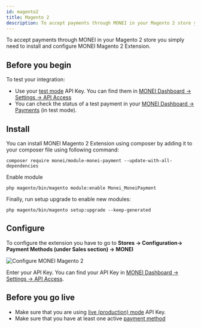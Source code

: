```yaml
---
id: magento2
title: Magento 2
description: To accept payments through MONEI in your Magento 2 store you simply need to install and configure MONEI Magento 2 Extension.
---
```


To accept payments through MONEI in your Magento 2 store you simply need to install and configure MONEI Magento 2 Extension.

## Before you begin

To test your integration:

- Use your [test mode](testing.md) API Key. You can find them in [MONEI Dashboard → Settings → API Access](https://dashboard.monei.com/settings/api)
- You can check the status of a test payment in your [MONEI Dashboard → Payments](https://dashboard.monei.com/payments) (in test mode).

## Install

You can install MONEI Magento 2 Extension using composer by adding it to your composer file using following command:

```shell
composer require monei/module-monei-payment --update-with-all-dependencies
```

Enable module

```shell
php magento/bin/magento module:enable Monei_MoneiPayment
```

Finally, run setup upgrade to enable new modules:

```shell
php magento/bin/magento setup:upgrade --keep-generated
```

## Configure

To configure the extension you have to go to **Stores → Configuration→ Payment Methods (under Sales section) →
MONEI**

![Configure MONEI Magento 2](/img/configure-magento-0.jpg)

Enter your API Key. You can find your API Key in [MONEI Dashboard → Settings → API Access](https://dashboard.monei.com/settings/api).

## Before you go live

- Make sure that you are using [live (production) mode](testing.md) API Key.
- Make sure that you have at least one active [payment method](https://dashboard.monei.com/settings/payment-methods)
